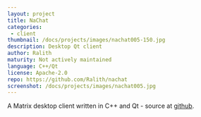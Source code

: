 ```yaml
---
layout: project
title: NaChat
categories:
 - client
thumbnail: /docs/projects/images/nachat005-150.jpg
description: Desktop Qt client
author: Ralith
maturity: Not actively maintained
language: C++/Qt
license: Apache-2.0
repo: https://github.com/Ralith/nachat
screenshot: /docs/projects/images/nachat005.jpg
---
```


A Matrix desktop client written in C++ and Qt - source at [github](https://github.com/Ralith/nachat).
